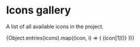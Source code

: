 
<Meta title="Icons" />

# Icons gallery

A list of all available icons in the project.

<IconGallery>
  {Object.entries(icons).map((icon, i) => (
    <IconItem key={i} name={icon[0]}>
      {icon[1]()}
    </IconItem>
  ))}
</IconGallery>
